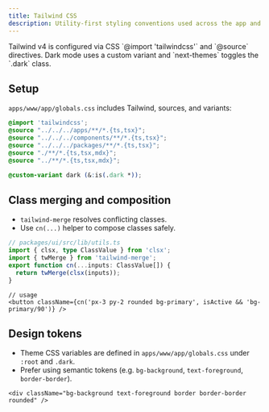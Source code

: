```yaml
---
title: Tailwind CSS
description: Utility-first styling conventions used across the app and UI package.
---
```


<Callout>
  Tailwind v4 is configured via CSS `@import 'tailwindcss'` and `@source` directives. Dark mode uses a custom variant and `next-themes` toggles the `.dark` class.
</Callout>

## Setup

`apps/www/app/globals.css` includes Tailwind, sources, and variants:

```css
@import 'tailwindcss';
@source "../../../apps/**/*.{ts,tsx}";
@source "../../../components/**/*.{ts,tsx}";
@source "../../../packages/**/*.{ts,tsx}";
@source "./**/*.{ts,tsx,mdx}";
@source "../**/*.{ts,tsx,mdx}";

@custom-variant dark (&:is(.dark *));
```

## Class merging and composition

- `tailwind-merge` resolves conflicting classes.
- Use `cn(...)` helper to compose classes safely.

```ts
// packages/ui/src/lib/utils.ts
import { clsx, type ClassValue } from 'clsx';
import { twMerge } from 'tailwind-merge';
export function cn(...inputs: ClassValue[]) {
  return twMerge(clsx(inputs));
}
```

```tsx
// usage
<button className={cn('px-3 py-2 rounded bg-primary', isActive && 'bg-primary/90')} />
```

## Design tokens

- Theme CSS variables are defined in `apps/www/app/globals.css` under `:root` and `.dark`.
- Prefer using semantic tokens (e.g. `bg-background`, `text-foreground`, `border-border`).

```tsx
<div className="bg-background text-foreground border border-border rounded" />
```


